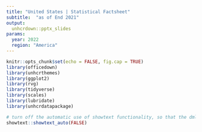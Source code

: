 ```yaml
---
title: "United States | Statistical Factsheet"
subtitle:  "as of End 2021"  
output:
  unhcrdown::pptx_slides
params:
  year: 2022
  region: "America"
---
```


```r
knitr::opts_chunk$set(echo = FALSE, fig.cap = TRUE)
library(officedown)
library(unhcrthemes)
library(ggplot2)
library(rvg)
library(tidyverse)
library(scales)
library(lubridate)
library(unhcrdatapackage) 

# turn off the automatic use of showtext functionality, so that the dml function can works properly
showtext::showtext_auto(FALSE) 
```